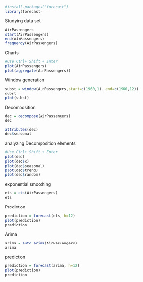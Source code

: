 ```r
#install.packages("forecast")
library(forecast)
```
Studying data set
```r
AirPassengers
start(AirPassengers)
end(AirPassengers)
frequency(AirPassengers)
```
Charts
```r
#Use Ctrl+ Shift + Enter
plot(AirPassengers)
plot(aggregate(AirPassengers))
```
Window generation 
```r
subst = window(AirPassengers,start=c(1960,1), end=c(1960,12))
subst
plot(subst)
```
Decomposition
```r
dec = decompose(AirPassengers)
dec
```


```r
attributes(dec)
dec$seasonal
```
analyzing Decomposition elements
```r
#Use Ctrl+ Shift + Enter
plot(dec)
plot(dec$x)
plot(dec$seasonal)
plot(dec$trend)
plot(dec$random)
```
exponential smoothing
```r
ets = ets(AirPassengers)
ets
```
Prediction
```r
prediction = forecast(ets, h=12)
plot(prediction)
prediction
```
Arima
```r
arima = auto.arima(AirPassengers)
arima
```
prediction
```r
prediction = forecast(arima, h=12)
plot(prediction)
prediction
```
